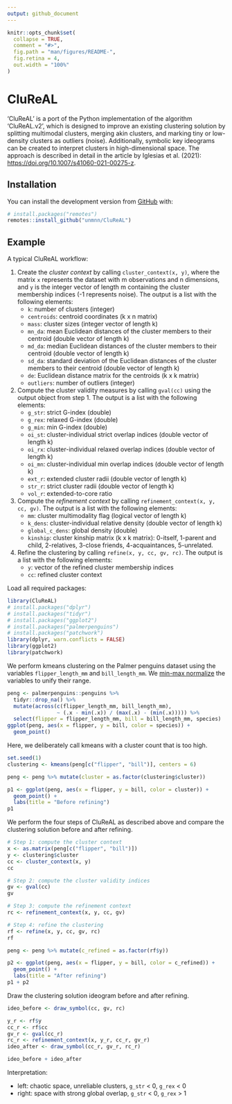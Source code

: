 ---
output: github_document
---

<!-- README.md is generated from README.Rmd. Please edit that file -->

```{r, include = FALSE}
knitr::opts_chunk$set(
  collapse = TRUE,
  comment = "#>",
  fig.path = "man/figures/README-",
  fig.retina = 4,
  out.width = "100%"
)
```

# CluReAL

<!-- badges: start -->
<!-- badges: end -->

'CluReAL' is a port of the Python implementation of the algorithm 
'CluReAL.v2', which is designed to improve an existing clustering solution by 
splitting multimodal clusters, merging akin clusters, and marking tiny 
or low-density clusters as outliers (noise). Additionally, symbolic key 
ideograms can be created to interpret clusters in high-dimensional space. 
The approach is described in detail in the article by Iglesias et al. (2021):  
<https://doi.org/10.1007/s41060-021-00275-z>. 

## Installation

<!-- You can install the released version of CluReAL from [CRAN](https://CRAN.R-project.org) with: -->

<!-- ``` r -->
<!-- install.packages("CluReAL") -->
<!-- ``` -->

You can install the development version from [GitHub](https://github.com/) with:

``` r
# install.packages("remotes")
remotes::install_github("unmnn/CluReAL")
```
## Example

A typical CluReAL workflow:

1. Create the _cluster context_ by calling `cluster_context(x, y)`, where 
the matrix `x` represents the dataset with m observations and n dimensions, and
`y` is the integer vector of length m containing the cluster membership indices
(-1 represents noise). 
The output is a list with the following elements: 
    * `k`: number of clusters (integer)
    * `centroids`: centroid coordinates (k x n matrix)
    * `mass`: cluster sizes (integer vector of length k)
    * `mn_da`: mean Euclidean distances of the cluster members to their centroid 
  (double vector of length k)
    * `md_da`: median Euclidean distances of the cluster members to their centroid 
  (double vector of length k)
    * `sd_da`: standard deviation of the Euclidean distances of the cluster
  members to their centroid (double vector of length k)
    * `de`: Euclidean distance matrix for the centroids (k x k matrix)
    * `outliers`: number of outliers (integer)
  
2. Compute the cluster validity measures by calling `gval(cc)` using the output 
object from step 1. The output is a list with the following elements:
    * `g_str`: strict G-index (double)
    * `g_rex`: relaxed G-index (double) 
    * `g_min`: min G-index (double)
    * `oi_st`: cluster-individual strict overlap indices 
  (double vector of length k)
    * `oi_rx`: cluster-individual relaxed overlap indices 
  (double vector of length k)
    * `oi_mn`: cluster-individual min overlap indices (double vector of length k)
    * `ext_r`: extended cluster radii (double vector of length k) 
    * `str_r`: strict cluster radii (double vector of length k)
    * `vol_r`: extended-to-core ratio

3. Compute the _refinement context_ by calling 
`refinement_context(x, y, cc, gv)`.
The output is a list with the following elements:
    * `mm`: cluster multimodality flag (logical vector of length k)
    * `k_dens`: cluster-individual relative density (double vector of length k)
    * `global_c_dens`: global density (double)
    * `kinship`: cluster kinship matrix (k x k matrix): 0-itself, 
  1-parent and child, 2-relatives, 3-close friends, 4-acquaintances, 
  5-unrelated. 

4. Refine the clustering by calling `refine(x, y, cc, gv, rc)`.
The output is a list with the following elements:
    * `y`: vector of the refined cluster membership indices
    * `cc`: refined cluster context

Load all required packages:

```{r load-dependencies}
library(CluReAL)
# install.packages("dplyr")
# install.packages("tidyr")
# install.packages("ggplot2")
# install.packages("palmerpenguins")
# install.packages("patchwork")
library(dplyr, warn.conflicts = FALSE)
library(ggplot2)
library(patchwork)
```

We perform kmeans clustering on the Palmer penguins dataset using the variables 
`flipper_length_mm` and `bill_length_mm`. 
We [min-max normalize](https://en.wikipedia.org/wiki/Feature_scaling#Rescaling_(min-max_normalization)) the variables to unify their range.

```{r prepare}
peng <- palmerpenguins::penguins %>%
  tidyr::drop_na() %>%
  mutate(across(c(flipper_length_mm, bill_length_mm),
                ~ (.x - min(.x)) / (max(.x) - (min(.x))))) %>%
  select(flipper = flipper_length_mm, bill = bill_length_mm, species)
ggplot(peng, aes(x = flipper, y = bill, color = species)) + 
  geom_point()
```

Here, we deliberately call kmeans with a cluster count that is too high.
<!-- + we  -->
<!-- manually specify two noise points (just for demonstration purposes). -->

```{r kmeans}
set.seed(1)
clustering <- kmeans(peng[c("flipper", "bill")], centers = 6)

peng <- peng %>% mutate(cluster = as.factor(clustering$cluster))

p1 <- ggplot(peng, aes(x = flipper, y = bill, color = cluster)) + 
  geom_point() +
  labs(title = "Before refining")
p1
```

We perform the four steps of CluReAL as described above and compare the 
clustering solution before and after refining.

```{r clureal, fig.width=9, fig.height=5}
# Step 1: compute the cluster context
x <- as.matrix(peng[c("flipper", "bill")])
y <- clustering$cluster
cc <- cluster_context(x, y)
cc

# Step 2: compute the cluster validity indices
gv <- gval(cc)
gv

# Step 3: compute the refinement context
rc <- refinement_context(x, y, cc, gv)

# Step 4: refine the clustering
rf <- refine(x, y, cc, gv, rc)
rf

peng <- peng %>% mutate(c_refined = as.factor(rf$y))

p2 <- ggplot(peng, aes(x = flipper, y = bill, color = c_refined)) + 
  geom_point() +
  labs(title = "After refining")
p1 + p2
```

Draw the clustering solution ideogram before and after refining.

```{r ideogram, fig.dim=c(6,2)}
ideo_before <- draw_symbol(cc, gv, rc)

y_r <- rf$y
cc_r <- rf$cc
gv_r <- gval(cc_r)
rc_r <- refinement_context(x, y_r, cc_r, gv_r)
ideo_after <- draw_symbol(cc_r, gv_r, rc_r)

ideo_before + ideo_after
```

Interpretation:

* left: chaotic space, unreliable clusters, `g_str` < 0, `g_rex` < 0
* right: space with strong global overlap, `g_str` < 0, `g_rex` > 1

<!-- You'll still need to render `README.Rmd` regularly, to keep `README.md` up-to-date. `devtools::build_readme()` is handy for this. You could also use GitHub Actions to re-render `README.Rmd` every time you push. An example workflow can be found here: <https://github.com/r-lib/actions/tree/master/examples>. -->

<!-- You can also embed plots, for example: -->

<!-- ```{r pressure, echo = FALSE} -->
<!-- plot(pressure) -->
<!-- ``` -->

<!-- In that case, don't forget to commit and push the resulting figure files, so they display on GitHub and CRAN. -->
